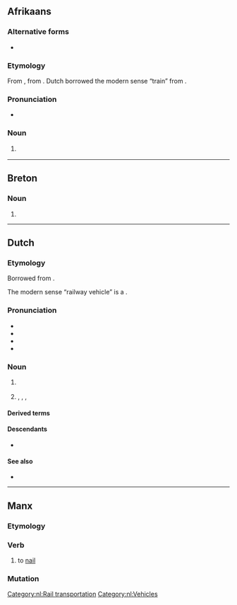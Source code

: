 {{also|treiñ|tréin|Tréin}}
==Afrikaans==

===Alternative forms===
* {{l|af|tryn}} {{q|obsolete}}

===Etymology===
From {{inh|af|nl|trein}}, from {{der|af|frm|train}}. Dutch borrowed the modern sense “train” from {{der|af|en|train}}.

===Pronunciation===
* {{IPA|af|/trəin/}}

===Noun===
{{af-noun|treine|treintjie}}

# {{l|en|train}} {{gloss|railway vehicle}}

----

==Breton==

===Noun===
{{head|br|mutated noun}}

# {{hard mutation of|br|drein}}

----

==Dutch==

===Etymology===
Borrowed from {{bor|nl|frm|train}}.

The modern sense “railway vehicle” is a {{semantic loan|nl|en|train|nocap=1}}.

===Pronunciation===
* {{IPA|nl|/trɛi̯n/}}
* {{audio|nl|Nl-trein.ogg|Audio}}
* {{hyphenation|nl|trein}}
* {{rhymes|nl|ɛi̯n}}

===Noun===
{{nl-noun|m|-en|treintje}}

# {{l|en|train}} {{gloss|railway vehicle}}
# {{lb|nl|dated}} {{l|en|train}}, {{l|en|convoy}}, {{l|en|retinue}}, {{l|en|procession}}

====Derived terms====
{{der4|nl|als een trein|bagagetrein|boemeltrein|dieseltrein|forensentrein|goederentrein|intercitytrein|legertrein|lopen als een trein|magneettrein|magneetzweeftrein|proviandtrein|smalspoortrein|sneltrein|speelgoedtrein|stoomtrein|stoptrein|stroomtrein|treincoupé|treinkaart|treinkaping|treinrail|treinspoor|treinstation|treinstel|voorraadtrein|vrachttrein}}

====Descendants====
* {{desc|af|trein}}

====See also====
* {{l|nl|intercity}}

[[Category:nl:Rail transportation]]
[[Category:nl:Vehicles]]

----

==Manx==

===Etymology===
{{rfe|gv}}

===Verb===
{{head|gv|verb|verbal noun|treiney|or|treinaghey}}

# {{lb|gv|carpentry}} to [[nail]]

===Mutation===
{{gv mut cons|t|rein}}